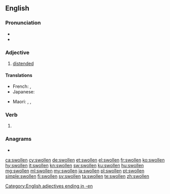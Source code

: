 ==English==

===Pronunciation===
* {{IPA|/ˈswəʊlən/|lang=en}}
* {{rhymes|əʊlən|lang=en}}

===Adjective===
{{en-adj|more}}

# [[distended]]

====Translations====
{{trans-top|distended}}
* French: {{t+|fr|gonflé}}, {{t+|fr|enflé}}
* Japanese: {{t-needed|ja}}
{{trans-mid}}
* Maori: {{t|mi|uruuru}}, {{t|mi|matakoma}}, {{t|mi|tetere}}
{{trans-bottom}}

===Verb===
{{head|en|past participle}}

# {{past participle of|swell|lang=en|nocat=1}}

===Anagrams===
* {{l|en|nowells}}

[[Category:English adjectives ending in -en]]

[[ca:swollen]]
[[cy:swollen]]
[[de:swollen]]
[[et:swollen]]
[[el:swollen]]
[[fr:swollen]]
[[ko:swollen]]
[[hy:swollen]]
[[it:swollen]]
[[kn:swollen]]
[[sw:swollen]]
[[ku:swollen]]
[[hu:swollen]]
[[mg:swollen]]
[[ml:swollen]]
[[my:swollen]]
[[ja:swollen]]
[[pl:swollen]]
[[pt:swollen]]
[[simple:swollen]]
[[fi:swollen]]
[[sv:swollen]]
[[ta:swollen]]
[[te:swollen]]
[[zh:swollen]]